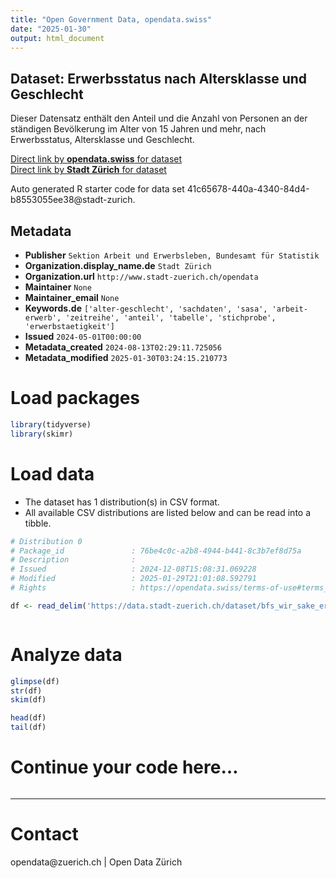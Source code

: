 ```yaml
---
title: "Open Government Data, opendata.swiss"
date: "2025-01-30"
output: html_document
---
```


## Dataset: Erwerbsstatus nach Altersklasse und Geschlecht

Dieser Datensatz enthält den Anteil und die Anzahl von Personen an der ständigen Bevölkerung im Alter von 15 Jahren und mehr, nach Erwerbsstatus, Altersklasse und Geschlecht.


[Direct link by **opendata.swiss** for dataset](https://opendata.swiss/de/dataset/erwerbsstatus-nach-altersklasse-und-geschlecht1)<br>
[Direct link by **Stadt Zürich** for dataset](https://data.stadt-zuerich.ch/dataset/bfs_wir_sake_erwerbsstatus_ak_geschl_od5017)

Auto generated R starter code for data set 41c65678-440a-4340-84d4-b8553055ee38@stadt-zurich.

## Metadata

- **Publisher** `Sektion Arbeit und Erwerbsleben, Bundesamt für Statistik`
- **Organization.display_name.de** `Stadt Zürich`
- **Organization.url** `http://www.stadt-zuerich.ch/opendata`
- **Maintainer** `None`
- **Maintainer_email** `None`
- **Keywords.de** `['alter-geschlecht', 'sachdaten', 'sasa', 'arbeit-erwerb', 'zeitreihe', 'anteil', 'tabelle', 'stichprobe', 'erwerbstaetigkeit']`
- **Issued** `2024-05-01T00:00:00`
- **Metadata_created** `2024-08-13T02:29:11.725056`
- **Metadata_modified** `2025-01-30T03:24:15.210773`


# Load packages

```r

library(tidyverse)
library(skimr)

```

# Load data

-   The dataset has 1 distribution(s) in CSV format.
-   All available CSV distributions are listed below and can be read into a tibble.

```r

# Distribution 0
# Package_id               : 76be4c0c-a2b8-4944-b441-8c3b7ef8d75a
# Description              : 
# Issued                   : 2024-12-08T15:08:31.069228
# Modified                 : 2025-01-29T21:01:08.592791
# Rights                   : https://opendata.swiss/terms-of-use#terms_open

df <- read_delim('https://data.stadt-zuerich.ch/dataset/bfs_wir_sake_erwerbsstatus_ak_geschl_od5017/download/WIR501OD5017.csv')



```

# Analyze data

```r

glimpse(df)
str(df)
skim(df)

head(df)
tail(df)

```

# Continue your code here...

```r

```

------------------------------------------------------------------------

# Contact

opendata@zuerich.ch | Open Data Zürich
